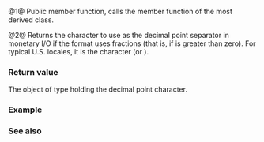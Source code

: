 {{cpp/locale/moneypunct/title|decimal_point, do_decimal_point}}
{{cpp/locale/moneypunct/navbar}}
{{dcl begin}}
{{dcl header|locale}}
{{dcl|num=1|1=
public:
CharT decimal_point() const;
}}
{{dcl|num=2|1=
protected:
virtual CharT do_decimal_point() const;
}}
{{dcl end}}

@1@ Public member function, calls the member function {{tt|do_decimal_point}} of the most derived class.

@2@ Returns the character to use as the decimal point separator in monetary I/O if the format uses fractions (that is, if {{lc|do_frac_digits()}} is greater than zero). For typical U.S. locales, it is the character {{c|'.'}} (or {{c|L'.'}}).

===Return value===
The object of type {{tt|CharT}} holding the decimal point character. 

===Example===
{{example
|code=
#include &lt;iomanip&gt;
#include &lt;iostream&gt;
#include &lt;locale&gt;

void show_dpt(const char* locname)
{
    std::locale loc(locname);
    std::cout.imbue(loc);
    std::cout &lt;&lt; locname &lt;&lt; " decimal point is '"
              &lt;&lt; std::use_facet&lt;std::moneypunct&lt;char&gt;&gt;(loc).decimal_point()
              &lt;&lt; "' for example: " &lt;&lt; std::showbase &lt;&lt; std::put_money(123);
    if (std::use_facet&lt;std::moneypunct&lt;char&gt;&gt;(loc).frac_digits() == 0)
        std::cout &lt;&lt; " (does not use frac digits)";

    std::cout &lt;&lt; '\n';
}

int main()
{
    show_dpt("en_US.utf8");
    show_dpt("ja_JP.utf8");
    show_dpt("sv_SE.utf8");
    show_dpt("de_DE.utf8");
}
|output=
en_US.utf8 decimal point is '.' for example: $1.23
ja_JP.utf8 decimal point is '.' for example: ￥123 (does not use frac digits)
sv_SE.utf8 decimal point is ',' for example: 1,23 kr
de_DE.utf8 decimal point is ',' for example: 1,23 €
}}

===See also===
{{dsc begin}}
{{dsc inc|cpp/locale/moneypunct/dsc do_frac_digits}}
{{dsc end}}

{{langlinks|de|es|fr|it|ja|pt|ru|zh}}